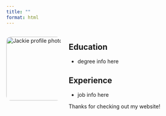 ```yaml
---
title: ""
format: html
---
```


:::{.columns}
::: {.column width="30%"}

<img src="https://raw.githubusercontent.com/CibyL1226/website-creation/main/img/jackie_profile.png" width="170px" alt="Jackie profile photo" style="border-radius: 12px;">

:::

::: {.column width="70%"}

## Education

- degree info here  

## Experience

- job info here  

Thanks for checking out my website!

:::
:::
